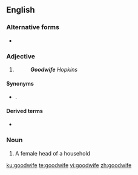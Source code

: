 {{also|Goodwife}}
==English==

===Alternative forms===
* {{sense|adjective}} {{l|en|Goodwife}}

===Adjective===
{{en-adj|-}}

# {{non-gloss definition|A title of respect for a woman.}}
#: '''''Goodwife''' Hopkins''

====Synonyms====
* {{l|en|Mrs}}.

====Derived terms====
* {{l|en|goody}}

===Noun===
{{en-noun|goodwives}}

# {{lb|en|obsolete}} A female head of a household

[[ku:goodwife]]
[[te:goodwife]]
[[vi:goodwife]]
[[zh:goodwife]]